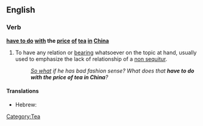 ==English==

===Verb===
'''[[have to do]] [[with]] the [[price]] [[of]] [[tea]] [[in]] [[China]]'''

#{{idiom}} To have any relation or [[bearing]] whatsoever on the topic at hand, usually used to emphasize the lack of relationship of a [[non sequitur]].
#:''[[so what|So what]] if he has bad fashion sense?  What does that '''have to do with the price of tea in China'''?''

====Translations====

{{trans-top|relate to the topic at hand}}
* Hebrew: {{t-|he|מה ענין שמיטה אצל הר סיני}}
{{trans-mid}}
{{trans-bottom}}

[[Category:Tea]]